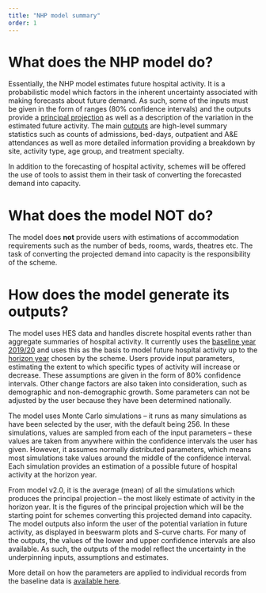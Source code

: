 ```yaml
---
title: "NHP model summary"
order: 1
---
```


# What does the NHP model do?

Essentially, the NHP model estimates future hospital activity. It is a probabilistic model which factors in the inherent uncertainty associated with making forecasts about future demand. As such, some of the inputs must be given in the form of ranges (80% confidence intervals) and the outputs provide a [principal projection](/user_guide/glossary.qmd#principal-projection) as well as a description of the variation in the estimated future activity. The main [outputs](/user_guide/FAQ.qmd#how-are-outputs-provided) are high-level summary statistics such as counts of admissions, bed-days, outpatient and A&E attendances as well as more detailed information providing a breakdown by site, activity type, age group, and treatment specialty.  

In addition to the forecasting of hospital activity, schemes will be offered the use of tools to assist them in their task of converting the forecasted demand into capacity. 

# What does the model NOT do? 

The model does **not** provide users with estimations of accommodation requirements such as the number of beds, rooms, wards, theatres etc. The task of converting the projected demand into capacity is the responsibility of the scheme.   

# How does the model generate its outputs? 

The model uses HES data and handles discrete hospital events rather than aggregate summaries of hospital activity. It currently uses the [baseline year 2019/20](/user_guide/FAQ.qmd#why-do-we-use-a-201920-baseline-year) and uses this as the basis to model future hospital activity up to the [horizon year](/user_guide/FAQ.qmd#which-year-should-be-selected-as-the-horizon-year) chosen by the scheme. Users provide input parameters, estimating the extent to which specific types of activity will increase or decrease. These assumptions are given in the form of 80% confidence intervals.  Other change factors are also taken into consideration, such as demographic and non-demographic growth. Some parameters can not be adjusted by the user because they have been determined nationally.  

The model uses Monte Carlo simulations – it runs as many simulations as have been selected by the user, with the default being 256. In these simulations, values are sampled from each of the input parameters – these values are taken from anywhere within the confidence intervals the user has given. However, it assumes normally distributed parameters, which means most simulations take values around the middle of the confidence interval. Each simulation provides an estimation of a possible future of hospital activity at the horizon year. 

From model v2.0, it is the average (mean) of all the simulations which produces the principal projection – the most likely estimate of activity in the horizon year. It is the figures of the principal projection which will be the starting point for schemes converting this projected demand into capacity. The model outputs also inform the user of the potential variation in future activity, as displayed in beeswarm plots and S-curve charts. For many of the outputs, the values of the lower and upper confidence intervals are also available. As such, the outputs of the model reflect the uncertainty in the underpinning inputs, assumptions and estimates.  

More detail on how the parameters are applied to individual records from the baseline data is [available here](/modelling_methodology/modelling_uncertainty.qmd). 
